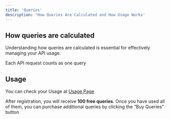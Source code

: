 ```yaml
---
title: 'Queries'
description: 'How Queries Are Calculated and How Usage Works'
---
```


## How queries are calculated
Understanding how queries are calculated is essential for effectively managing your API usage.

<Tip>
Each API request counts as one query
</Tip>

## Usage
You can check your Usage at [Usage Page](https://gardianai.com/dashboard/usage)

After registration, you will receive **100 free queries**. Once you have used all of them, you can purchase additional queries by clicking the “Buy Queries” button